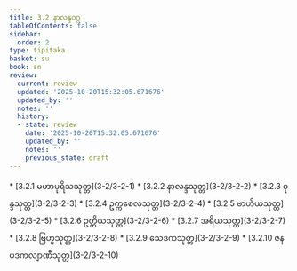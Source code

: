 ```yaml
---
title: 3.2 နာလန္ဒဝဂ္ဂ
tableOfContents: false
sidebar:
  order: 2
type: tipitaka
basket: su
book: sn
review:
  current: review
  updated: '2025-10-20T15:32:05.671676'
  updated_by: ''
  notes: ''
  history:
  - state: review
    date: '2025-10-20T15:32:05.671676'
    updated_by: ''
    notes: ''
    previous_state: draft
---
```



<DynamicBreadcrumb />


<ReviewStatus review={frontmatter.review} showDetails={true} />

<HypothesisAnnotation frontmatter={frontmatter} />



<TableOfContents book="sn" section="3.2">
* [3.2.1 မဟာပုရိသသုတ္တ](3-2/3-2-1)
* [3.2.2 နာလန္ဒသုတ္တ](3-2/3-2-2)
* [3.2.3 စုန္ဒသုတ္တ](3-2/3-2-3)
* [3.2.4 ဥက္ကစေလသုတ္တ](3-2/3-2-4)
* [3.2.5 ဗာဟိယသုတ္တ](3-2/3-2-5)
* [3.2.6 ဥတ္တိယသုတ္တ](3-2/3-2-6)
* [3.2.7 အရိယသုတ္တ](3-2/3-2-7)
* [3.2.8 ဗြဟ္မသုတ္တ](3-2/3-2-8)
* [3.2.9 သေဒကသုတ္တ](3-2/3-2-9)
* [3.2.10 ဇနပဒကလျာဏီသုတ္တ](3-2/3-2-10)
</TableOfContents>